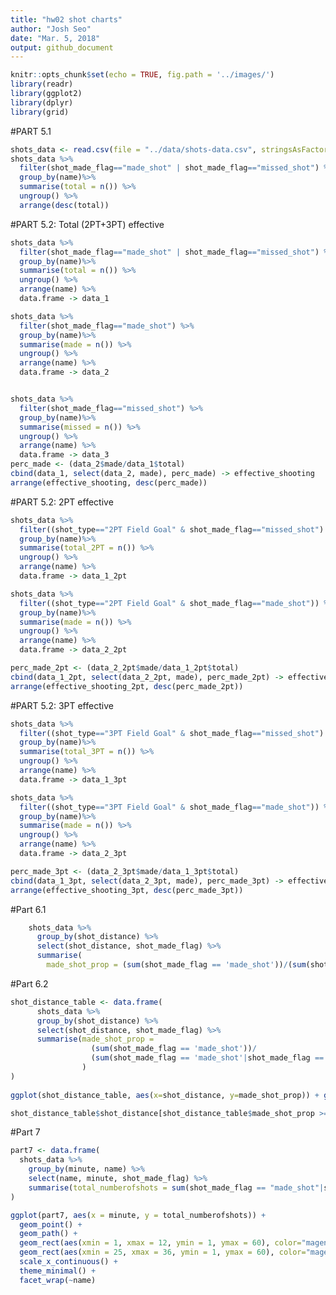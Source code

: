 ```yaml
---
title: "hw02 shot charts"
author: "Josh Seo"
date: "Mar. 5, 2018"
output: github_document
---
```

```r
knitr::opts_chunk$set(echo = TRUE, fig.path = '../images/')
library(readr)
library(ggplot2)
library(dplyr)
library(grid)
```
#PART 5.1
```r
shots_data <- read.csv(file = "../data/shots-data.csv", stringsAsFactors = FALSE)
shots_data %>%
  filter(shot_made_flag=="made_shot" | shot_made_flag=="missed_shot") %>%
  group_by(name)%>%
  summarise(total = n()) %>% 
  ungroup() %>% 
  arrange(desc(total))
```
#PART 5.2: Total (2PT+3PT) effective
```r
shots_data %>%
  filter(shot_made_flag=="made_shot" | shot_made_flag=="missed_shot") %>%
  group_by(name)%>%
  summarise(total = n()) %>% 
  ungroup() %>% 
  arrange(name) %>%
  data.frame -> data_1

shots_data %>%
  filter(shot_made_flag=="made_shot") %>%
  group_by(name)%>%
  summarise(made = n()) %>% 
  ungroup() %>% 
  arrange(name) %>%
  data.frame -> data_2


shots_data %>%
  filter(shot_made_flag=="missed_shot") %>%
  group_by(name)%>%
  summarise(missed = n()) %>% 
  ungroup() %>% 
  arrange(name) %>%
  data.frame -> data_3
perc_made <- (data_2$made/data_1$total)
cbind(data_1, select(data_2, made), perc_made) -> effective_shooting
arrange(effective_shooting, desc(perc_made))
```

#PART 5.2: 2PT effective
```r
shots_data %>%
  filter((shot_type=="2PT Field Goal" & shot_made_flag=="missed_shot") | (shot_type=="2PT Field Goal" & shot_made_flag=="made_shot")) %>%
  group_by(name)%>%
  summarise(total_2PT = n()) %>% 
  ungroup() %>% 
  arrange(name) %>%
  data.frame -> data_1_2pt

shots_data %>%
  filter((shot_type=="2PT Field Goal" & shot_made_flag=="made_shot")) %>%
  group_by(name)%>%
  summarise(made = n()) %>% 
  ungroup() %>% 
  arrange(name) %>%
  data.frame -> data_2_2pt

perc_made_2pt <- (data_2_2pt$made/data_1_2pt$total)
cbind(data_1_2pt, select(data_2_2pt, made), perc_made_2pt) -> effective_shooting_2pt
arrange(effective_shooting_2pt, desc(perc_made_2pt))
```
#PART 5.2: 3PT effective
```r
shots_data %>%
  filter((shot_type=="3PT Field Goal" & shot_made_flag=="missed_shot") | (shot_type=="3PT Field Goal" & shot_made_flag=="made_shot")) %>%
  group_by(name)%>%
  summarise(total_3PT = n()) %>% 
  ungroup() %>% 
  arrange(name) %>%
  data.frame -> data_1_3pt

shots_data %>%
  filter((shot_type=="3PT Field Goal" & shot_made_flag=="made_shot")) %>%
  group_by(name)%>%
  summarise(made = n()) %>% 
  ungroup() %>% 
  arrange(name) %>%
  data.frame -> data_2_3pt

perc_made_3pt <- (data_2_3pt$made/data_1_3pt$total)
cbind(data_1_3pt, select(data_2_3pt, made), perc_made_3pt) -> effective_shooting_3pt
arrange(effective_shooting_3pt, desc(perc_made_3pt))
```
#Part 6.1
```r
    shots_data %>%
      group_by(shot_distance) %>%
      select(shot_distance, shot_made_flag) %>%
      summarise(
        made_shot_prop = (sum(shot_made_flag == 'made_shot'))/(sum(shot_made_flag == 'made_shot'|shot_made_flag == 'missed_shot')))

```

#Part 6.2
```r
shot_distance_table <- data.frame(
      shots_data %>%
      group_by(shot_distance) %>%
      select(shot_distance, shot_made_flag) %>%
      summarise(made_shot_prop = 
                  (sum(shot_made_flag == 'made_shot'))/
                  (sum(shot_made_flag == 'made_shot'|shot_made_flag == 'missed_shot'))
                )
)
    
ggplot(shot_distance_table, aes(x=shot_distance, y=made_shot_prop)) + geom_point(size=4, shape=20)

shot_distance_table$shot_distance[shot_distance_table$made_shot_prop >= 0.50]

```

#Part 7
```r
part7 <- data.frame(
  shots_data %>%
    group_by(minute, name) %>%
    select(name, minute, shot_made_flag) %>%
    summarise(total_numberofshots = sum(shot_made_flag == "made_shot"|shot_made_flag=="missed_shot"))
)

ggplot(part7, aes(x = minute, y = total_numberofshots)) +
  geom_point() +
  geom_path() +
  geom_rect(aes(xmin = 1, xmax = 12, ymin = 1, ymax = 60), color="magenta", alpha = 0.01) +
  geom_rect(aes(xmin = 25, xmax = 36, ymin = 1, ymax = 60), color="magenta", alpha = 0.01) +
  scale_x_continuous() +
  theme_minimal() +
  facet_wrap(~name)

```
